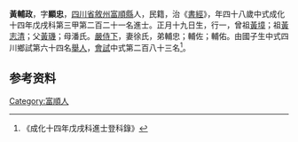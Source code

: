{{明清人物信息框
| 姓名 = 黃輔政 
| 原名 =
| 圖片名稱= 
| 圖片大小 =
| 圖片說明 = 
| 最高職務 =
| 國家 = 大明 
| 爵位 =
| 籍貫 = [[四川省|四川省]][[敘州|敘州]][[富順縣|富順縣]]
| 族裔 = 
| 旗籍 = 
| 字號 = 
| 諡號 =
| 出生日期 = 正月十九日
| 出生地點 =
| 逝世日期 = 
| 逝世地點 =
| 墓葬 =
| 配偶 = 徐氏
| 親屬 = 曾祖[[黃墇|黃墇]]，祖[[黃志清|黃志清]]，父[[黃璣|黃璣]]，母潘氏
| 出身 =
* 成化十四年戊戌科進士
| 經歷 =
| 著作 =  
*
*
*
}}
'''黃輔政 '''{{BD|1431年||1490年||}}，字'''顯忠'''，[[四川省|四川省]][[敘州|敘州]][[富順縣|富順縣]]人，民籍，治《[[書經|書經]]》，年四十八歲中式成化十四年戊戌科第三甲第二百二十一名進士。正月十九日生，行一，曾祖[[黃墇|黃墇]]；祖[[黃志清|黃志清]]；父[[黃璣|黃璣]]；母潘氏。[[嚴侍下|嚴侍下]]，妻徐氏，弟輔忠；輔佐；輔佑。由國子生中式四川鄉試第六十四名[[舉人|舉人]]，[[會試|會試]]中式第二百八十三名<ref>《成化十四年戊戌科進士登科錄》</ref>。

== 参考资料 ==
{{reflist}}

{{成化十四年戊戌科殿试金榜}}

{{Authority control}}

{{DEFAULTSORT:}}
[[Category:富順人|Category:富順人]]


{{明朝人物小作品}}